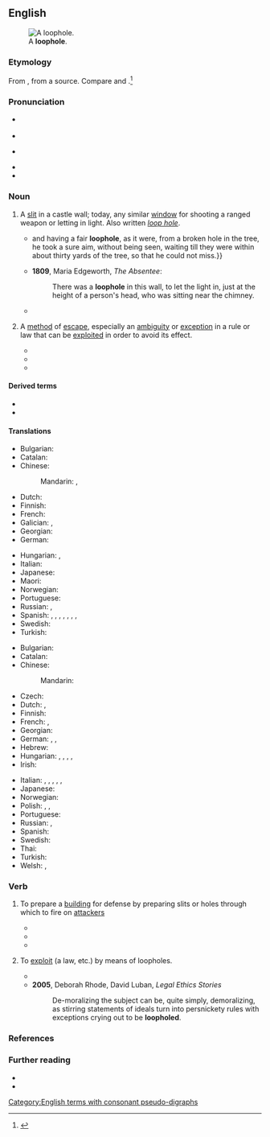 {{also|loop hole}}
==English==
[[File:Caen chato meurtrière.jpg|thumb|A '''loophole'''.]]

===Etymology===
From {{af|en|loupe|t1=opening in a wall|hole|lang1=enm}}, from a {{der|en|gem}} source. Compare {{cog|ML.|loupa|loupa, lobia}} and {{cog|dum|lupen|t=to watch}}.<ref>{{R:Etymonline}}</ref>

===Pronunciation===
* {{a|RP}} {{IPA|en|/ˈluːphəʊl/}}
* {{audio|en|LL-Q1860 (eng)-Vealhurl-loophole.wav|Audio (Southern England)}}
* {{a|GA}} {{IPA|en|/ˈluphoʊl/}}
* {{rhymes|en|uːphəʊl|uphoʊl|s=2}}
* {{hyph|en|loop|hole}}

===Noun===
{{en-noun}}

# {{lb|en|historical}} A [[slit]] in a castle wall; today, any similar [[window]] for shooting a ranged weapon or letting in light. Also written ''[[loop hole]]''.
#* {{RQ:Defoe Robinson Crusoe|passage={{...}} and having a fair '''loophole''', as it were, from a broken hole in the tree, he took a sure aim, without being seen, waiting till they were within about thirty yards of the tree, so that he could not miss.}}
#* '''1809''', Maria Edgeworth, ''The Absentee'':
#*: There was a '''loophole''' in this wall, to let the light in, just at the height of a person's head, who was sitting near the chimney.
#* {{quote-book|en|year=1949|author=George Orwell|title=Nineteen Eighty-Four|page=25|passage=The sun had shifted round, and the myriad windows of the Ministry of Truth, with the light no longer shining on them, looked grim as the '''loophole'''s of a fortress.}}
# {{lb|en|figurative}} A [[method]] of [[escape]], especially an [[ambiguity]] or [[exception]] in a rule or law that can be [[exploit]]ed in order to avoid its effect.
#* {{quote-book|en|year=1838|author=Charles Dickens|title=Oliver Twist|chapter=49|page=236|pageurl={{fullurl:s:en:Page:Oliver Twist (1838) vol. 3.djvu/256}}|passage=Coupling the poor girl's intelligence with my previous knowledge, and the result of our good friend's inquiries on the spot, I left him no '''loophole''' of escape, and laid bare the whole villany which by these lights became plain as day.}}
#* {{quote-av|en|year=2002|writer={{w|Marc Lawrence (filmmaker)|Marc Lawrence}}|title=Two Weeks Notice|medium=motion picture|passage=You have a contract that says you will work until Island Towers is finalized, which I interpret as completion of construction, or I can stop you working elsewhere. And there's no '''loopholes''', because you drafted it and you're the best.}}
#* {{quote-text|en|date=9 February 2013|author=Barack Obama|title=[[s:en:Presidential Weekly Address - 9 February 2013|The Support They Need]]|passage=They would rather ask more from the vast majority of Americans and put our recovery at risk than close even a single tax '''loophole''' that benefits the wealthy.}}

====Derived terms====
* {{l|en|boyfriend loophole}}
* {{l|en|lo mein loophole}}

====Translations====
{{trans-top|slit in a castle wall}}
* Bulgarian: {{t+|bg|амбразура|f}}
* Catalan: {{t+|ca|espitllera|f}}
* Chinese:
*: Mandarin: {{t+|cmn|槍眼|sc=Hani}}, {{t+|cmn|枪眼|tr=qiāngyǎn|sc=Hani}}
* Dutch: {{t+|nl|schietgat|n}}
* Finnish: {{t+|fi|ampuma-aukko}}
* French: {{t+|fr|meurtrière|f}}
* Galician: {{t|gl|seteira|f}}, {{t|gl|troneira|f}}
* Georgian: {{t|ka|ამბრაზურა|sc=Geor}}
* German: {{t+|de|Schießscharte|f}}
{{trans-mid}}
* Hungarian: {{sense|crenel}} {{t|hu|lőrés}}, {{sense|peephole}} {{t+|hu|kémlelőnyílás}}
* Italian: {{t+|it|feritoia|f}}
* Japanese: {{t|ja|銃眼|tr=じゅうがん, jūgan|sc=Jpan}}
* Maori: {{t|mi|whakarua kōtare}}
* Norwegian: {{t|no|skyteskår|n}}
* Portuguese: {{t+|pt|seteira|f}}
* Russian: {{t+|ru|амбразу́ра|f}}, {{t+|ru|бойни́ца|f}}
* Spanish: {{t|es|arquera|f}}, {{t+|es|aspillera|f}}, {{t|es|ballestera|f}}, {{t|es|lancera|f}}, {{t+|es|saetera|f}}, {{t|es|saetía|f}}, {{t+|es|barbacana|f}}, {{t+|es|tronera|f}}
* Swedish: {{t|sv|skottglugg|c}}
* Turkish: {{t+|tr|mazgal}}
{{trans-bottom}}

{{trans-top|method of escape}}
* Bulgarian: {{t|bg|вратичка}}
* Catalan: {{t|ca|escapador}}
* Chinese:
*: Mandarin: {{t+|cmn|漏洞|tr=lòudòng|sc=Hani}}
* Czech: {{t+|cs|mezera|f}}
* Dutch: {{t+|nl|achterdeur}}, {{t+|nl|maas|m|f}}
* Finnish: {{t+|fi|porsaanreikä}}
* French: {{t+|fr|échappatoire|f}}, {{t+|fr|brèche|f}}
* Georgian: {{t|ka|თავის დაძვრენა|sc=Geor}}
* German: {{t+|de|Ausflucht|f}}, {{t|de|Hintertürchen|n}}, {{t+|de|Schlupfloch|n}}
* Hebrew: {{t|he|פרצה|tr=pirtsa}}
* Hungarian: {{t+|hu|kibúvó}}, {{t+|hu|kiskapu}}, {{t+|hu|joghézag}}, {{t|hu|jogi kiskapu}}, {{t|hu|jogi kibúvó}}
* Irish: {{t|ga|lúb ar lár|m}}
{{trans-mid}}
* Italian: {{t+|it|scappatoia|f}}, {{t+|it|cavillo|m}}, {{t+|it|pretesto|m}}, {{t+|it|sottigliezza|f}}, {{t+|it|sofisma|m}}, {{t|it|paralogismo|m}}
* Japanese: {{t|ja|抜け道|tr=ぬけみち, nukemichi|sc=Jpan}}
* Norwegian: {{t|no|smutthull|n}}
* Polish: {{t+|pl|luka|f}}, {{t+|pl|kruczek|m}} {{qualifier|colloquial}}, {{t+|pl|furtka|f}} {{qualifier|colloquial}}
* Portuguese: {{t+|pt|brecha}}
* Russian: {{t+|ru|лазе́йка|f}}, {{t+|ru|увёртка|f}}
* Spanish: {{t|es|escapatoria|f}}
* Swedish: {{t+|sv|kryphål|n}}
* Thai: {{t+|th|ช่องโหว่}}
* Turkish: {{t+|tr|kaçamak}}
* Welsh: {{t|cy|ffordd ymwared|f}}, {{t+|cy|dihangfa|f}}
{{trans-bottom}}

===Verb===
{{en-verb}}

# {{lb|en|military|transitive}} To prepare a [[building]] for defense by preparing slits or holes through which to fire on [[attacker]]s
#* {{quote-book|en|year=1896|author=Arthur Conan Doyle|title=The Exploits Of Brigadier Gerard|chapter=|edition=|url=http://www.gutenberg.org/etext/11247
|passage=The lower windows were barricaded, and the whole building '''loopholed''' for musketry fire.}}
#* {{quote-book|en|year=1907|author=A. E. W. Mason|title=The Broken Road|chapter=|edition=|url=http://www.gutenberg.org/etext/10755
|passage=The doors were barricaded, the shutters closed upon the windows and '''loopholed''', and provisions were brought in from the outhouses.}}
#* {{quote-book|en|year=1915|author=W. H. L. Watson|title=Adventures of a Despatch Rider|chapter=|edition=|url=http://www.gutenberg.org/etext/16868|passage=The Germans were '''loopholing''' it for defence.}}
# {{lb|en|transitive}} To [[exploit]] (a law, etc.) by means of loopholes.
#* {{quote-book|en|year=1988|author=Macabee Dean|title=The Ashmadai Solution: A Surrealistic Extrapolation of a Gentle Genocide|passage=Abroad they had developed '''loopholing''' the law into an art; in Israel they jettisoned '''loopholing''' for ignoring the law wherever possible. Obeying laws was for naive fools.}}
#* '''2005''', Deborah Rhode, David Luban, ''Legal Ethics Stories''
#*: De-moralizing the subject can be, quite simply, demoralizing, as stirring statements of ideals turn into persnickety rules with exceptions crying out to be '''loopholed'''.

===References===
<references/>

===Further reading===
* {{pedia}}
* {{pedia|loophole (firearm)}}

[[Category:English terms with consonant pseudo-digraphs]]